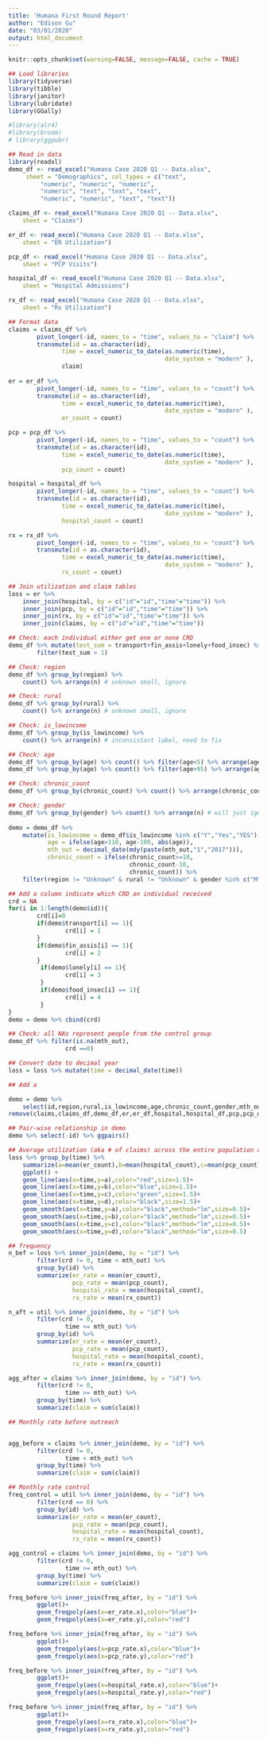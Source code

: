 ```yaml
---
title: 'Humana First Round Report'
author: "Edison Gu"
date: "03/01/2020"
output: html_document
---
```


```r
knitr::opts_chunk$set(warning=FALSE, message=FALSE, cache = TRUE)

## Load libraries
library(tidyverse)
library(tibble)
library(janitor)
library(lubridate)
library(GGally)

#library(alr4)
#library(broom)
# library(ggpubr)

## Read in data
library(readxl)
demo_df <- read_excel("Humana Case 2020 Q1 -- Data.xlsx", 
     sheet = "Demographics", col_types = c("text", 
         "numeric", "numeric", "numeric", 
         "numeric", "text", "text", "text", 
         "numeric", "numeric", "text", "text"))

claims_df <- read_excel("Humana Case 2020 Q1 -- Data.xlsx", 
    sheet = "Claims")

er_df <- read_excel("Humana Case 2020 Q1 -- Data.xlsx", 
    sheet = "ER Utilization")

pcp_df <- read_excel("Humana Case 2020 Q1 -- Data.xlsx", 
    sheet = "PCP Visits")

hospital_df <- read_excel("Humana Case 2020 Q1 -- Data.xlsx", 
    sheet = "Hospital Admissions")

rx_df <- read_excel("Humana Case 2020 Q1 -- Data.xlsx", 
    sheet = "Rx Utilization")
```

```r
## Format data
claims = claims_df %>% 
        pivot_longer(-id, names_to = "time", values_to = "claim") %>% 
        transmute(id = as.character(id),
               time = excel_numeric_to_date(as.numeric(time), 
                                            date_system = "modern" ),
               claim)
        
er = er_df %>% 
        pivot_longer(-id, names_to = "time", values_to = "count") %>% 
        transmute(id = as.character(id),
               time = excel_numeric_to_date(as.numeric(time), 
                                            date_system = "modern" ),
               er_count = count)

pcp = pcp_df %>% 
        pivot_longer(-id, names_to = "time", values_to = "count") %>% 
        transmute(id = as.character(id),
               time = excel_numeric_to_date(as.numeric(time), 
                                            date_system = "modern" ),
               pcp_count = count)

hospital = hospital_df %>% 
        pivot_longer(-id, names_to = "time", values_to = "count") %>% 
        transmute(id = as.character(id),
               time = excel_numeric_to_date(as.numeric(time), 
                                            date_system = "modern" ),
               hospital_count = count)

rx = rx_df %>% 
        pivot_longer(-id, names_to = "time", values_to = "count") %>% 
        transmute(id = as.character(id),
               time = excel_numeric_to_date(as.numeric(time), 
                                            date_system = "modern" ),
               rx_count = count)

## Join utilization and claim tables
loss = er %>% 
    inner_join(hospital, by = c("id"="id","time"="time")) %>% 
    inner_join(pcp, by = c("id"="id","time"="time")) %>% 
    inner_join(rx, by = c("id"="id","time"="time")) %>% 
    inner_join(claims, by = c("id"="id","time"="time"))
```

```r
## Check: each individual either get one or none CRD
demo_df %>% mutate(test_sum = transport+fin_assis+lonely+food_insec) %>% 
        filter(test_sum > 1)

## Check: region
demo_df %>% group_by(region) %>% 
    count() %>% arrange(n) # unknown small, ignore

## Check: rural
demo_df %>% group_by(rural) %>% 
    count() %>% arrange(n) # unknown small, ignore

## Check: is_lowincome
demo_df %>% group_by(is_lowincome) %>% 
    count() %>% arrange(n) # inconsistant label, need to fix

## Check: age
demo_df %>% group_by(age) %>% count() %>% filter(age<5) %>% arrange(age) # need to correct negative values, assume mistyped minues sign
demo_df %>% group_by(age) %>% count() %>% filter(age>95) %>% arrange(age) # need to correct >100 values, assume mistyped a 1 in the front

## Check: chronic_count
demo_df %>% group_by(chronic_count) %>% count() %>% arrange(chronic_count) # assume mistyped a 1 in the front

## Check: gender
demo_df %>% group_by(gender) %>% count() %>% arrange(n) # will just ignore other than M, F
    
demo = demo_df %>% 
    mutate(is_lowincome = demo_df$is_lowincome %in% c("Y","Yes","YES"),
           age = ifelse(age>110, age-100, abs(age)),
           mth_out = decimal_date(mdy(paste(mth_out,"1","2017"))),
           chronic_count = ifelse(chronic_count>=10,
                                  chronic_count-10,
                                  chronic_count)) %>% 
    filter(region != "Unknown" & rural != "Unknown" & gender %in% c("M","F"))

## Add a column indicate which CRD an individual received
crd = NA
for(i in 1:length(demo$id)){
        crd[i]=0
        if(demo$transport[i] == 1){
                crd[i] = 1
        }
        if(demo$fin_assis[i] == 1){
                crd[i] = 2
        }
         if(demo$lonely[i] == 1){
                crd[i] = 3
         }
         if(demo$food_insec[i] == 1){
                crd[i] = 4
         }
}
demo = demo %>% cbind(crd)

## Check: all NAs represent people from the control group
demo_df %>% filter(is.na(mth_out),
                crd ==0)

## Convert date to decimal year
loss = loss %>% mutate(time = decimal_date(time))

## Add a
```

```r
demo = demo %>% 
    select(id,region,rural,is_lowincome,age,chronic_count,gender,mth_out,crd)
remove(claims,claims_df,demo_df,er,er_df,hospital,hospital_df,pcp,pcp_df,rx,rx_df,crd,i)
```

```r
## Pair-wise relationship in demo
demo %>% select(-id) %>% ggpairs()

## Average utilization (aka # of claims) across the entire population over time
loss %>% group_by(time) %>% 
    summarize(a=mean(er_count),b=mean(hospital_count),c=mean(pcp_count),d=mean(rx_count))%>% 
    ggplot() +
    geom_line(aes(x=time,y=a),color="red",size=1.5)+
    geom_line(aes(x=time,y=b),color="blue",size=1.5)+
    geom_line(aes(x=time,y=c),color="green",size=1.5)+
    geom_line(aes(x=time,y=d),color="black",size=1.5)+
    geom_smooth(aes(x=time,y=a),color="black",method="lm",size=0.5)+
    geom_smooth(aes(x=time,y=b),color="black",method="lm",size=0.5)+
    geom_smooth(aes(x=time,y=c),color="black",method="lm",size=0.5)+
    geom_smooth(aes(x=time,y=d),color="black",method="lm",size=0.5)
```

```r
## frequency
n_bef = loss %>% inner_join(demo, by = "id") %>% 
        filter(crd != 0, time < mth_out) %>% 
        group_by(id) %>% 
        summarize(er_rate = mean(er_count),
                  pcp_rate = mean(pcp_count),
                  hospital_rate = mean(hospital_count),
                  rx_rate = mean(rx_count))

n_aft = util %>% inner_join(demo, by = "id") %>% 
        filter(crd != 0,
                time >= mth_out) %>% 
        group_by(id) %>% 
        summarize(er_rate = mean(er_count),
                  pcp_rate = mean(pcp_count),
                  hospital_rate = mean(hospital_count),
                  rx_rate = mean(rx_count))

agg_after = claims %>% inner_join(demo, by = "id") %>% 
        filter(crd != 0,
                time >= mth_out) %>% 
        group_by(time) %>% 
        summarize(claim = sum(claim))

## Monthly rate before outreach


agg_before = claims %>% inner_join(demo, by = "id") %>% 
        filter(crd != 0,
                time < mth_out) %>% 
        group_by(time) %>% 
        summarize(claim = sum(claim))

## Monthly rate control
freq_control = util %>% inner_join(demo, by = "id") %>% 
        filter(crd == 0) %>% 
        group_by(id) %>% 
        summarize(er_rate = mean(er_count),
                  pcp_rate = mean(pcp_count),
                  hospital_rate = mean(hospital_count),
                  rx_rate = mean(rx_count))

agg_control = claims %>% inner_join(demo, by = "id") %>% 
        filter(crd != 0,
                time >= mth_out) %>% 
        group_by(time) %>% 
        summarize(claim = sum(claim))
```

```r
freq_before %>% inner_join(freq_after, by = "id") %>% 
        ggplot()+
        geom_freqpoly(aes(x=er_rate.x),color="blue")+
        geom_freqpoly(aes(x=er_rate.y),color="red")

freq_before %>% inner_join(freq_after, by = "id") %>% 
        ggplot()+
        geom_freqpoly(aes(x=pcp_rate.x),color="blue")+
        geom_freqpoly(aes(x=pcp_rate.y),color="red")

freq_before %>% inner_join(freq_after, by = "id") %>% 
        ggplot()+
        geom_freqpoly(aes(x=hospital_rate.x),color="blue")+
        geom_freqpoly(aes(x=hospital_rate.y),color="red")

freq_before %>% inner_join(freq_after, by = "id") %>% 
        ggplot()+
        geom_freqpoly(aes(x=rx_rate.x),color="blue")+
        geom_freqpoly(aes(x=rx_rate.y),color="red")
```



